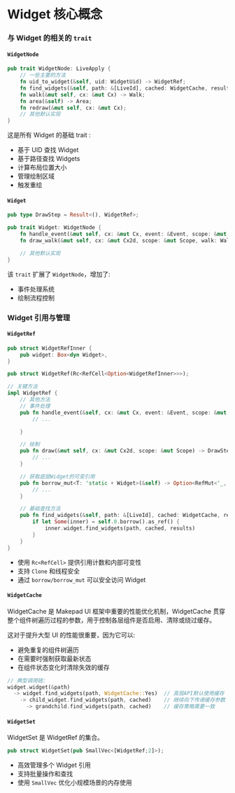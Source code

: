 # Widget 核心概念

### 与 Widget 的相关的 `trait`

#### `WidgetNode`

```rust
pub trait WidgetNode: LiveApply {
    // 一些主要的方法
    fn uid_to_widget(&self, uid: WidgetUid) -> WidgetRef;
    fn find_widgets(&self, path: &[LiveId], cached: WidgetCache, results: &mut WidgetSet);
    fn walk(&mut self, cx: &mut Cx) -> Walk;
    fn area(&self) -> Area;
    fn redraw(&mut self, cx: &mut Cx);
    // 其他默认实现
}
```
这是所有 Widget 的基础 trait :

- 基于 UID 查找 Widget
- 基于路径查找 Widgets
- 计算布局位置大小
- 管理绘制区域
- 触发重绘

#### `Widget`

```rust
pub type DrawStep = Result<(), WidgetRef>;

pub trait Widget: WidgetNode {
    fn handle_event(&mut self, cx: &mut Cx, event: &Event, scope: &mut Scope);
    fn draw_walk(&mut self, cx: &mut Cx2d, scope: &mut Scope, walk: Walk) -> DrawStep;

    // 其他默认实现
}
```

该 `trait` 扩展了 `WidgetNode`，增加了:

- 事件处理系统
- 绘制流程控制

### Widget 引用与管理

#### `WidgetRef`

```rust
pub struct WidgetRefInner {
    pub widget: Box<dyn Widget>,
}

pub struct WidgetRef(Rc<RefCell<Option<WidgetRefInner>>>);

// 关键方法
impl WidgetRef {
	// 其他方法
    // 事件处理
    pub fn handle_event(&self, cx: &mut Cx, event: &Event, scope: &mut Scope) {
        // ...

    }

    // 绘制
    pub fn draw(&mut self, cx: &mut Cx2d, scope: &mut Scope) -> DrawStep {
        // ...
    }

    // 获取底层Widget的可变引用
    pub fn borrow_mut<T: 'static + Widget>(&self) -> Option<RefMut<'_, T>> {
        // ...
    }

	// 基础查找方法
    pub fn find_widgets(&self, path: &[LiveId], cached: WidgetCache, results: &mut WidgetSet) {
        if let Some(inner) = self.0.borrow().as_ref() {
            inner.widget.find_widgets(path, cached, results)
        }
    }
}
```
- 使用 `Rc<RefCell>` 提供引用计数和内部可变性
- 支持 `Clone` 和线程安全
- 通过 `borrow/borrow_mut` 可以安全访问 Widget

#### `WidgetCache`

WidgetCache 是 Makepad UI 框架中重要的性能优化机制，WidgetCache 贯穿整个组件树遍历过程的参数，用于控制各层组件是否启用、清除或绕过缓存。

这对于提升大型 UI 的性能很重要，因为它可以:

- 避免重复的组件树遍历
- 在需要时强制获取最新状态
- 在组件状态变化时清除失效的缓存

```rust
// 典型调用链:
widget.widget(&path)
  -> widget.find_widgets(path, WidgetCache::Yes)  // 高层API默认使用缓存
    -> child_widget.find_widgets(path, cached)    // 继续向下传递缓存参数
      -> grandchild.find_widgets(path, cached)    // 缓存策略需要一致

```

#### `WidgetSet`

WidgetSet 是 WidgetRef 的集合。

```rust
pub struct WidgetSet(pub SmallVec<[WidgetRef;2]>);
```

- 高效管理多个 Widget 引用
- 支持批量操作和查找
- 使用 `SmallVec` 优化小规模场景的内存使用
